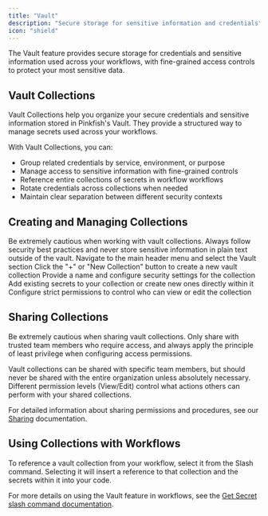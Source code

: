 ```yaml
---
title: "Vault"
description: "Secure storage for sensitive information and credentials"
icon: "shield"
---
```


The Vault feature provides secure storage for credentials and sensitive information used across your workflows, with fine-grained access controls to protect your most sensitive data.

## Vault Collections

Vault Collections help you organize your secure credentials and sensitive information stored in Pinkfish's Vault. They provide a structured way to manage secrets used across your workflows.

With Vault Collections, you can:

- Group related credentials by service, environment, or purpose
- Manage access to sensitive information with fine-grained controls
- Reference entire collections of secrets in workflow workflows
- Rotate credentials across collections when needed
- Maintain clear separation between different security contexts

## Creating and Managing Collections

<Warning>
  Be extremely cautious when working with vault collections. Always follow security best practices and never store sensitive information in plain text outside of the vault.
</Warning>

<Steps>
  <Step title="Access Vault">
    Navigate to the main header menu and select the Vault section
  </Step>
  <Step title="Create a Collection">
    Click the "+" or "New Collection" button to create a new vault collection
  </Step>
  <Step title="Name and Configure">
    Provide a name and configure security settings for the collection
  </Step>
  <Step title="Add Secrets">
    Add existing secrets to your collection or create new ones directly within it
  </Step>
  <Step title="Manage Access">
    Configure strict permissions to control who can view or edit the collection
  </Step>
</Steps>

## Sharing Collections

<Warning>
  Be extremely cautious when sharing vault collections. Only share with trusted team members who require access, and always apply the principle of least privilege when configuring access permissions.
</Warning>

Vault collections can be shared with specific team members, but should never be shared with the entire organization unless absolutely necessary. Different permission levels (View/Edit) control what actions others can perform with your shared collections.

For detailed information about sharing permissions and procedures, see our [Sharing](/essentials/sharing) documentation.

## Using Collections with Workflows

To reference a vault collection from your workflow, select it from the Slash command. Selecting it will insert a reference to that collection and the secrets within it into your code.

For more details on using the Vault feature in workflows, see the [Get Secret slash command documentation](/slash-commands/get-secret).
